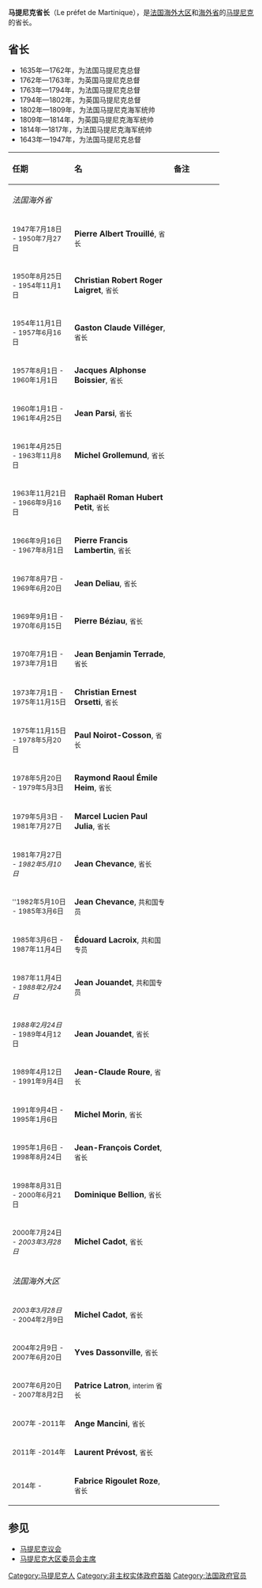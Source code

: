 '''马提尼克省长'''（Le préfet de Martinique），是[[法国|法国]][[大区_(法国)|海外大区]]和[[海外省|海外省]]的[[马提尼克|马提尼克]]的省长。
==省长==
* 1635年—1762年，为法国马提尼克总督
* 1762年—1763年，为英国马提尼克总督
* 1763年—1794年，为法国马提尼克总督
* 1794年—1802年，为英国马提尼克总督
* 1802年—1809年，为法国马提尼克海军统帅
* 1809年—1814年，为英国马提尼克海军统帅
* 1814年—1817年，为法国马提尼克海军统帅
* 1643年—1947年，为法国马提尼克总督
{| class="wikitable"
! width="25%" align=left|任期
! width="40%" align=left|名
! width="20%" align=left|备注
|- valign=top
|colspan="3"|''法国海外省''
|- valign=top bgcolor="#ffffec" 
|<small>1947年7月18日 - 1950年7月27日||'''Pierre Albert Trouillé''', <small>省长||
|- valign=top bgcolor="#ffffec" 
|<small>1950年8月25日 - 1954年11月1日||'''Christian Robert Roger Laigret''', <small>省长||
|- valign=top bgcolor="#ffffec" 
|<small>1954年11月1日 - 1957年6月16日||'''Gaston Claude Villéger''', <small>省长||
|- valign=top bgcolor="#ffffec" 
|<small>1957年8月1日 - 1960年1月1日||'''Jacques Alphonse Boissier''', <small>省长||
|- valign=top bgcolor="#ffffec" 
|<small>1960年1月1日 - 1961年4月25日||'''Jean Parsi''', <small>省长||
|- valign=top bgcolor="#ffffec" 
|<small>1961年4月25日 - 1963年11月8日||'''Michel Grollemund''', <small>省长||
|- valign=top bgcolor="#ffffec" 
|<small>1963年11月21日 - 1966年9月16日||'''Raphaël Roman Hubert Petit''', <small>省长||
|- valign=top bgcolor="#ffffec" 
|<small>1966年9月16日 - 1967年8月1日||'''Pierre Francis Lambertin''', <small>省长||
|- valign=top bgcolor="#ffffec" 
|<small>1967年8月7日 - 1969年6月20日||'''Jean Deliau''', <small>省长||
|- valign=top bgcolor="#ffffec" 
|<small>1969年9月1日 - 1970年6月15日||'''Pierre Béziau''', <small>省长||
|- valign=top bgcolor="#ffffec" 
|<small>1970年7月1日 - 1973年7月1日||'''Jean Benjamin Terrade''', <small>省长||
|- valign=top bgcolor="#ffffec" 
|<small>1973年7月1日 - 1975年11月15日||'''Christian Ernest Orsetti''', <small>省长||
|- valign=top bgcolor="#ffffec" 
|<small>1975年11月15日 - 1978年5月20日||'''Paul Noirot-Cosson''', <small>省长||
|- valign=top bgcolor="#ffffec" 
|<small>1978年5月20日 - 1979年5月3日||'''Raymond Raoul Émile Heim''', <small>省长||
|- valign=top bgcolor="#ffffec" 
|<small>1979年5月3日 - 1981年7月27日||'''Marcel Lucien Paul Julia''', <small>省长||
|- valign=top bgcolor="#ffffec" 
|<small>1981年7月27日 - ''1982年5月10日''||'''Jean Chevance''', <small>省长||
|- valign=top bgcolor="#ffffec" 
|<small>''1982年5月10日 - 1985年3月6日||'''Jean Chevance''', <small>共和国专员||
|- valign=top bgcolor="#ffffec" 
|<small>1985年3月6日 - 1987年11月4日||'''Édouard Lacroix''', <small>共和国专员||
|- valign=top bgcolor="#ffffec" 
|<small>1987年11月4日 - ''1988年2月24日''||'''Jean Jouandet''', <small>共和国专员||
|- valign=top bgcolor="#ffffec" 
|<small>''1988年2月24日'' - 1989年4月12日||'''Jean Jouandet''', <small>省长||
|- valign=top bgcolor="#ffffec" 
|<small>1989年4月12日 - 1991年9月4日||'''Jean-Claude Roure''', <small>省长||
|- valign=top bgcolor="#ffffec" 
|<small>1991年9月4日 - 1995年1月6日||'''Michel Morin''', <small>省长||
|- valign=top bgcolor="#ffffec" 
|<small>1995年1月6日 - 1998年8月24日||'''Jean-François Cordet''', <small>省长||
|- valign=top bgcolor="#ffffec" 
|<small>1998年8月31日 - 2000年6月21日||'''Dominique Bellion''', <small>省长||
|- valign=top bgcolor="#ffffec" 
|<small>2000年7月24日 - ''2003年3月28日''||'''Michel Cadot''', <small>省长||
|- valign=top
|colspan="3"|''法国海外大区''
|- valign=top bgcolor="#ffffec" 
|<small>''2003年3月28日'' - 2004年2月9日||'''Michel Cadot''', <small>省长||
|- valign=top bgcolor="#ffffec" 
|<small>2004年2月9日 - 2007年6月20日||'''Yves Dassonville''', <small>省长||
|- valign=top bgcolor="#ffffec" 
|<small>2007年6月20日 - 2007年8月2日||'''Patrice Latron''', <small>interim 省长||
|- valign=top bgcolor="#ffffec" 
|<small>2007年 -2011年 ||'''Ange Mancini''', <small>省长||
|- valign=top bgcolor="#ffffec" 
|<small>2011年 -2014年 ||'''Laurent Prévost''', <small>省长||
|- valign=top bgcolor="#ffffec" 
|<small>2014年 - ||'''Fabrice Rigoulet Roze''', <small>省长||
|}

==参见==
*[[马提尼克议会|马提尼克议会]]
*[[马提尼克大区委员会主席|马提尼克大区委员会主席]]

{{美洲政府首脑}}
[[Category:马提尼克人|Category:马提尼克人]]
[[Category:非主权实体政府首脑|Category:非主权实体政府首脑]]
[[Category:法国政府官员|Category:法国政府官员]]
